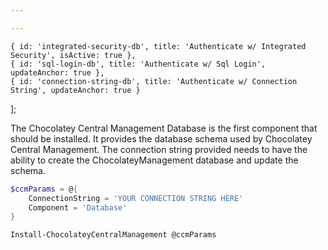 ```yaml
---

---
```


    { id: 'integrated-security-db', title: 'Authenticate w/ Integrated Security', isActive: true },
    { id: 'sql-login-db', title: 'Authenticate w/ Sql Login', updateAnchor: true },
    { id: 'connection-string-db', title: 'Authenticate w/ Connection String', updateAnchor: true }
];

<Callout type="info">
    <p>
        The Chocolatey Central Management Database is the first component that should be installed.
        It provides the database schema used by Chocolatey Central Management. The connection string
        provided needs to have the ability to create the ChocolateyManagement database and update the schema.
    </p>
</Callout>

```powershell
$ccmParams = @{
    ConnectionString = 'YOUR CONNECTION STRING HERE'
    Component = 'Database'
}

Install-ChocolateyCentralManagement @ccmParams
```
